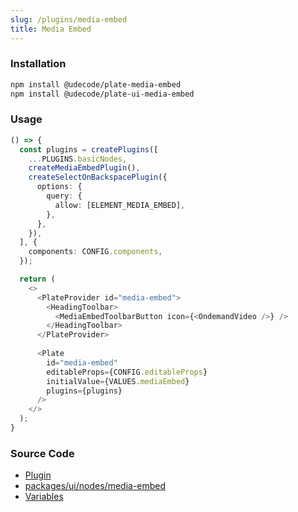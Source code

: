 ```yaml
---
slug: /plugins/media-embed
title: Media Embed
---
```


### Installation

```bash npm2yarn
npm install @udecode/plate-media-embed
npm install @udecode/plate-ui-media-embed
```

### Usage

```ts live
() => {
  const plugins = createPlugins([
    ...PLUGINS.basicNodes,
    createMediaEmbedPlugin(),
    createSelectOnBackspacePlugin({
      options: {
        query: {
          allow: [ELEMENT_MEDIA_EMBED],
        },
      },
    }),
  ], {
    components: CONFIG.components,
  });

  return (
    <>
      <PlateProvider id="media-embed">
        <HeadingToolbar>
          <MediaEmbedToolbarButton icon={<OndemandVideo />} />
        </HeadingToolbar>
      </PlateProvider>
   
      <Plate
        id="media-embed"
        editableProps={CONFIG.editableProps}
        initialValue={VALUES.mediaEmbed}
        plugins={plugins}
      />
    </>
  );
}
```

### Source Code

- [Plugin](https://github.com/udecode/plate/blob/main/packages/nodes/media-embed/src/createMediaEmbedPlugin.ts)
- [packages/ui/nodes/media-embed](https://github.com/udecode/plate/tree/main/packages/ui/nodes/media-embed/src)
- [Variables](https://github.com/udecode/plate/blob/main/docs/src/live/live.tsx)
